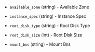 <!-- Code generated from the comments of the RunConfig struct in builder/ecs/run_config.go; DO NOT EDIT MANUALLY -->

- `available_zone` (string) - Available Zone

- `instance_spec` (string) - Instance Spec

- `root_disk_type` (string) - Root Disk Type

- `root_disk_size` (int) - Root Disk Size

- `mount_bns` (string) - Mount Bns

<!-- End of code generated from the comments of the RunConfig struct in builder/ecs/run_config.go; -->
